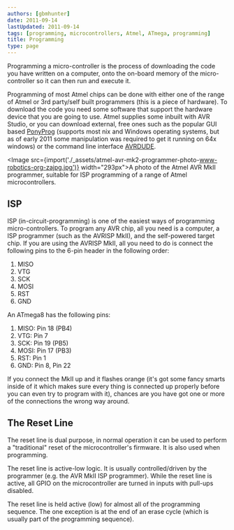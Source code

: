 ```yaml
---
authors: [gbmhunter]
date: 2011-09-14
lastUpdated: 2011-09-14
tags: [programming, microcontrollers, Atmel, ATmega, programming]
title: Programming
type: page
---
```


Programming a micro-controller is the process of downloading the code you have written on a computer, onto the on-board memory of the micro-controller so it can then run and execute it.

Programming of most Atmel chips can be done with either one of the range of Atmel or 3rd party/self built programmers (this is a piece of hardware). To download the code you need some software that support the hardware device that you are going to use. Atmel supplies some inbuilt with AVR Studio, or you can download external, free ones such as the popular GUI based [PonyProg](http://www.lancos.com/prog.html) (supports most nix and Windows operating systems, but as of early 2011 some manipulation was required to get it running on 64x windows) or the command line interface [AVRDUDE](/programming/microcontrollers/atmel/avrdude).

<Image src={import('./_assets/atmel-avr-mk2-programmer-photo-www-robotics-org-zajpg.jpg')} width="293px">A photo of the Atmel AVR MkII programmer, suitable for ISP programming of a range of Atmel microcontrollers.</Image>

## ISP

ISP (in-circuit-programming) is one of the easiest ways of programming micro-controllers. To program any AVR chip, all you need is a computer, a ISP programmer (such as the AVRISP MkII), and the self-powered target chip. If you are using the AVRISP MkII, all you need to do is connect the following pins to the 6-pin header in the following order:

1. MISO
2. VTG
3. SCK
4. MOSI
5. RST
6. GND

An ATmega8 has the following pins:

1. MISO: Pin 18 (PB4)
2. VTG: Pin 7
3. SCK: Pin 19 (PB5)
4. MOSI: Pin 17 (PB3)
5. RST: Pin 1
6. GND: Pin 8, Pin 22

If you connect the MkII up and it flashes orange (it's got some fancy smarts inside of it which makes sure every thing is connected up properly before you can even try to program with it), chances are you have got one or more of the connections the wrong way around.

## The Reset Line

The reset line is dual purpose, in normal operation it can be used to perform a "traditional" reset of the microcontroller's firmware. It is also used when programming.

The reset line is active-low logic. It is usually controlled/driven by the programmer (e.g. the AVR MkII ISP programmer). While the reset line is active, all GPIO on the microcontroller are turned in inputs with pull-ups disabled.

The reset line is held active (low) for almost all of the programming sequence. The one exception is at the end of an erase cycle (which is usually part of the programming sequence).
